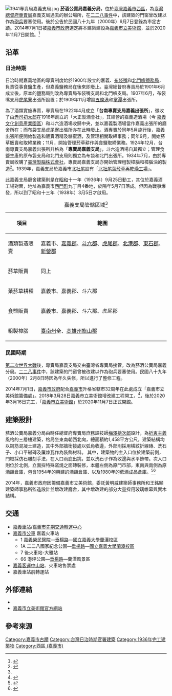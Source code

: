 {{coord|23|28|37.7|N|120|26|26|E|display=title}}
{{tw monument
|name=菸酒公賣局嘉義分局
|formername=臺灣總督府專賣局嘉義支局
|image=2022年的菸酒公賣局嘉義分局.jpg
|imagename=2022年的菸酒公賣局嘉義分局
{{Infobox mapframe|tyep=shape|zoom=15|frame-width=280}}
|othername=台南專賣支局嘉義出張所
|formalname=
|level= 市定古蹟
|class= 其他
|time={{flagicon|Empire of Japan}} 日本昭和11年（1936年）
|material= 
|location= 
|open=
|cost=
|website=
|reg_url =https://nchdb.boch.gov.tw/assets/overview/monument/20000607000001
}}
[[File:1941專賣局嘉義支局.jpg|thumb]]
'''菸酒公賣局嘉義分局'''，位於[[臺灣|臺灣]][[嘉義市|嘉義市]][[西區_(嘉義市)|西區]]，為[[臺灣總督府專賣局|臺灣總督府專賣局]]嘉義支局過去的辦公場所{{r|嘉}}，在[[二二八事件|二二八事件]]中，該建築的門窗曾改建以作為[[砲兵|砲兵]]要塞使用{{r|嘉}}。後於公告於民國八十九年（2000年）6月7日登錄為市定古蹟{{r|文}}。2014年7月1日被[[嘉義市政府|嘉義市政府]]選定將本建築建設為[[嘉義市立美術館|嘉義市立美術館]]，並於2020年11月7日開館。<ref>{{Cite news |url=https://www.chinatimes.com/realtimenews/20191107003596-260405 |title=嘉義市立美術館工程一波三折 開館延明年中 |author=廖素慧 |publisher=中時電子報 |date=2019-11-07 |accessdate=2020-08-31 |archive-date=2019-11-08 |archive-url=https://web.archive.org/web/20191108133834/https://www.chinatimes.com/realtimenews/20191107003596-260405 |dead-url=no }}</ref>

== 沿革 ==
=== 日治時期 ===
日治時期嘉義地區的專賣制度始於1900年設立的嘉義、[[布袋鎮|布袋嘴]]和[[北門區|北門嶼]][[臺灣鹽務局|鹽務局]]，負責從事食鹽生產，但嘉義鹽務局在後來即廢止。臺灣總督府專賣局於1901年6月成立後，原本的鹽務局則改為專賣局布袋嘴支局和北門嶼支局。1907年6月，布袋嘴支局[[虎尾寮_(嘉義縣)|虎尾藔]]出張所設置；於1909年11月增設[[五條港_(雲林縣)|五條港]]和[[掌潭|掌潭]]出張所。

為了酒類實施專賣，專賣局在1922年4月成立「'''台南專賣支局嘉義出張所'''」，徵收了由[[赤司初太郎|赤司初太郎]]在1916年創立的「大正製酒會社」，其經營的嘉義造酒場（今 [[嘉義文化創意產業園區|嘉義文化創意產業園區]]）和斗六造酒場收歸中央，並以嘉義製酒場當作嘉義出張所的廳舍所在；而布袋支局虎尾寮出張所亦在此時廢止。酒專賣於同年5月施行後，嘉義出張所便開始製造和販賣酒精及糖蜜酒，及管理相關取締事務；同年9月，開始菸草販賣和取締業務；11月，開始管理菸草耕作與食鹽取締業務。1924年12月，台南專賣支局嘉義出張所升格為「'''專賣局嘉義支局'''」，斗六造酒場自其獨立；管理食鹽生產的原布袋支局和北門支局則獨立為布袋和北門出張所。1934年7月，由於專賣局收購了[[臺灣製腦|臺灣製腦株式會社]]，專賣局嘉義支局亦開始管理粗製樟腦和樟腦油的製造<ref name=":0">{{Cite web|title=事業概況書 嘉義支局|url=http://ds3.th.gov.tw/ds3/app001/list3.php?ID1=00107125002|accessdate=|author=|date=1938-01|format=|publisher=臺灣總督府專賣局檔案|language=}}</ref>。1939年，嘉義支局於嘉義市[[北社尾|北社尾]]設有「[[嘉義菸葉廠|北社尾葉菸草再乾燥工場]]」。

此嘉義支局廳舍建築則是在[[昭和|昭和]]十一年（1936年）9月25日動工，其位於嘉義酒工場對面，地址為嘉義市[[西門町_(嘉義市)|西門町]]九丁目4番地，於隔年5月7日落成。但因為戰爭爆發，所以到了昭和十三年（1938年）3月5日才啟用{{r|嘉}}{{r|諸}}。
{| class="wikitable"
|+嘉義支局管轄區域<ref name=":0" />
!項目
!範圍
|-
|酒類製造販賣
|嘉義市、[[嘉義郡|嘉義郡]]、[[斗六郡|斗六郡]]、[[虎尾郡|虎尾郡]]、[[北港郡|北港郡]]、[[東石郡|東石郡]]、[[新營郡|新營郡]]
|-
|菸草販賣
|同上
|-
|葉菸草耕種
|嘉義市、嘉義郡、斗六郡
|-
|食鹽販賣
|嘉義市、嘉義郡、斗六郡、虎尾郡
|-
|粗製樟腦
|[[臺南州|臺南州]]全、[[高雄州|高雄州]][[旗山郡|旗山郡]]
|}

=== 民國時期 ===
[[第二次世界大戰|第二次世界大戰]]後，專賣局嘉義支局交由臺灣省專賣局接管，改為菸酒公賣局嘉義分局。[[二二八事件|二二八事件]]中，該建築的門窗曾被改建以作為砲兵要塞使用{{r|嘉}}。民國八十九年（2000年）2月8日時因為年久失修，所以進行了整修工程{{r|文}}。

2014年7月1日，[[嘉義市政府|嘉義市政府]]配合[[嘉義市|嘉義市]]升格省轄市32周年在此處成立「嘉義市立美術館籌備處」。2018年3月28日嘉義市立美術館增改建工程開工，<ref>{{Cite news |url=http://news.ltn.com.tw/news/life/breakingnews/2379073 |title=嘉義市立美術館動土 新工法增建玻璃盒子 |author=王善嬿 |publisher=自由時報 |date=2018年3月28日 |accessdate=2018年3月29日 |archive-date=2018年3月29日 |archive-url=https://web.archive.org/web/20180329184645/http://news.ltn.com.tw/news/life/breakingnews/2379073 |dead-url=no }}</ref>，後於2020年3月16日完工，「[[嘉義市立美術館|嘉義市立美術館]]」於2020年11月7日正式開館。


==建築設計==
菸酒公賣局嘉義分局由時任總督府專賣局庶務課技師[[梅澤捨次郎|梅澤捨次郎]]設計，為[[折衷主義|折衷主義]]風格的三層樓建築，格局坐東南朝西北向，總面積約1,458平方公尺，建築結構均以鋼筋混凝土建造，其中外部牆銜接處以弧角收邊，外部則採用橫紋折線磚、洗石子、小口平磁磚及簾煉瓦作為裝飾材料。
其中，建築物的主入口位於建築前側，門框採仿石雕刻手法，在入口雨庇出挑，並以洗石子作為收邊與水平飾帶。次入口則位於北側，立面採特殊窯燒之面磚裝修，本體左側為原門市部，東南與南側為原酒類倉庫，包含1954年的興建的酒類倉庫、以及1980年的菸酒成品倉庫。<ref>{{Cite book|title=《嘉義市市定古蹟菸酒公賣局嘉義分局調查研究》|last=薛|first=琴|publisher=嘉義市政府|year=2003|isbn=|location=嘉義市|language=zh-tw}}</ref><ref>{{Cite web|title=嘉義支局廳舍落成披露 工事概要|url=http://stfj.ntl.edu.tw/cgi-bin/gs32/gsweb.cgi?o=dpjournal&s=id=%22jpli2008-pd-sxt_0705_94_v017n004-015_no10_j%22.&searchmode=basic|accessdate=|author=梅澤捨次郎|date=1938-03-05|format=|publisher=臺灣專賣協會|language=}}</ref>


2014年，嘉義市政府因籌備嘉義市立美術館，委託黃明威建築師事務所和王銘顯建築師事務所監造設計並增改建廳舍，其中增改建的部分大量採用玻璃帷幕與實木結構。
== 交通 ==
*[[嘉義車站|嘉義車站]]/[[嘉義市先期交通轉運中心|嘉義市先期交通轉運中心]]
*[[嘉義市公車|嘉義市公車]] 嘉義火車站
**1 [[嘉義榮民醫院|嘉義榮民醫院]]—[[垂楊路|垂楊路]]—[[國立嘉義大學蘭潭校區|國立嘉義大學蘭潭校區]]
**1A 二二八國家紀念公園—[[垂楊路|垂楊路]]—[[國立嘉義大學蘭潭校區|國立嘉義大學蘭潭校區]]
**7 後火車站-大雅站
**66 港坪公園—[[垂楊路|垂楊路]]—蘭潭風景區
*[[嘉義客運|嘉義客運]][[嘉義客運嘉義總站|中山站]]、火車站售票處
*嘉義車站前轉運站

== 外部連結 ==
*{{facebook|Chiayi.Art.Museum}}
*[http://chiayiartmuseum.chiayi.gov.tw/ 嘉義市立美術館官方網站]{{Wayback|url=http://chiayiartmuseum.chiayi.gov.tw/ |date=20210109105657 }}


== 參考來源 ==
{{portal bar|台灣|歷史|建築|border=no}}
{{Commons cat|Taiwan Tobacco and Wine Monopoly Bureau, Chiayi Branch}}
{{reflist|refs=
<ref name="文">{{cite web |url=https://nchdb.boch.gov.tw/assets/advanceSearch/monument/20000607000001 |title=菸酒公賣局嘉義分局 |publisher=文化部文化資產局 |accessdate= }}</ref>
<ref name="諸">{{cite book|author=蔡榮順（撰文）|title=《諸羅身影－嘉義市古蹟與歷史建築影像集》 |year=2005 |publisher=嘉義市文化局 |location=嘉義市 |isbn=986-00-1484-1 |pages=39頁 }}</ref>
<ref name="嘉">[https://nchdb.boch.gov.tw/assets/advanceSearch/monument/20000607000001 文化部文化資產局——菸酒公賣局嘉義分局]</ref>
}}

{{嘉義市文化資產}}
{{台灣三級古蹟}}
{{臺灣總督府專賣局}}
[[Category:嘉義市古蹟|Category:嘉義市古蹟]]
[[Category:台灣日治時期官署建築|Category:台灣日治時期官署建築]]
[[Category:1936年完工建築物|Category:1936年完工建築物]]
[[Category:西區_(嘉義市)|Category:西區 (嘉義市)]]